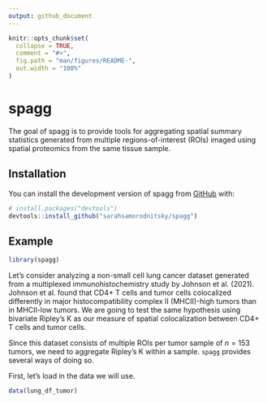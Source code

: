```yaml
---
output: github_document
---
```


<!-- README.md is generated from README.Rmd. Please edit that file -->

```r
knitr::opts_chunk$set(
  collapse = TRUE,
  comment = "#>",
  fig.path = "man/figures/README-",
  out.width = "100%"
)
```

# spagg

<!-- badges: start -->
<!-- badges: end -->

The goal of spagg is to provide tools for aggregating spatial summary statistics generated from
multiple regions-of-interest (ROIs) imaged using spatial proteomics from the same tissue sample. 

## Installation

You can install the development version of spagg from [GitHub](https://github.com/) with:

``` r
# install.packages("devtools")
devtools::install_github("sarahsamorodnitsky/spagg")
```

## Example

```r
library(spagg)
```

Let's consider analyzing a non-small cell lung cancer dataset generated from a multiplexed immunohistochemistry study by Johnson et al. (2021). Johnson et al. found that CD4+ T cells and tumor cells colocalized differently in major histocompatibility complex II (MHCII)-high tumors than in MHCII-low tumors. We are going to test the same hypothesis using bivariate Ripley's K as our measure of spatial colocalization between CD4+ T cells and tumor cells. 

Since this dataset consists of multiple ROIs per tumor sample of $n=153$ tumors, we need to aggregate Ripley's K within a sample. `spagg` provides several ways of doing so. 

First, let's load in the data we will use.

```r
data(lung_df_tumor)
```




